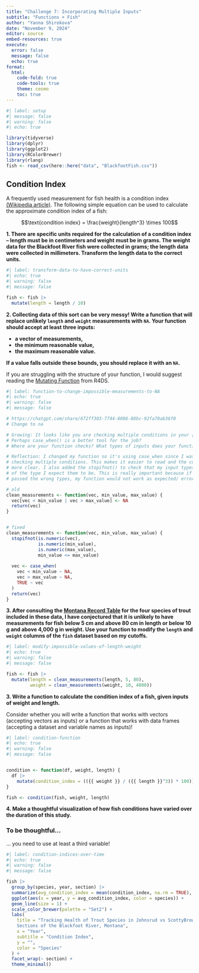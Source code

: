 ```yaml
---
title: "Challenge 7: Incorporating Multiple Inputs"
subtitle: "Functions + Fish"
author: "Yanna Shirokova"
date: "November 9, 2024"
editor: source
embed-resources: true
execute:
  error: false
  message: false
  echo: true
format: 
  html:
    code-fold: true
    code-tools: true
    theme: cosmo
    toc: true
---
```



```r
#| label: setup
#| message: false
#| warning: false
#| echo: true

library(tidyverse)
library(dplyr)
library(ggplot2)
library(RColorBrewer)
library(rlang)
fish <- read_csv(here::here("data", "BlackfootFish.csv"))
```

## Condition Index

A frequently used measurement for fish health is a condition index [(Wikipedia article)](https://en.wikipedia.org/wiki/Condition_index_in_fish). The following
simple equation can be used to calculate the approximate condition index of a
fish:

$$\text{condition index} = \frac{weight}{length^3} \times 100$$

**1. There are specific units required for the calculation of a condition index -- length must be in centimeters and weight must be in grams. The weight data for the Blackfoot River fish were collected in grams; the length data were collected in millimeters. Transform the length data to the correct units.**

```r
#| label: transform-data-to-have-correct-units
#| echo: true
#| warning: false
#| message: false

fish <- fish |>
  mutate(length = length / 10)

```

**2. Collecting data of this sort can be very messy! Write a function that will replace unlikely `length` and `weight` measurements with `NA`. Your function should accept at least three inputs:**

+ **a vector of measurements,**
+ **the minimum reasonable value,**
+ **the maximum reasonable value.**

**If a value falls outside these bounds, you should replace it with an `NA`.**

::: callout-tip
If you are struggling with the structure of your function, I would suggest reading the [Mutating Function](https://r4ds.hadley.nz/functions.html#mutate-functions) from R4DS.
:::

```r
#| label: function-to-change-impossible-measurements-to-NA
#| echo: true
#| warning: false
#| message: false

# https://chatgpt.com/share/672ff303-7744-8006-88bc-92fa70ab36f0
# Change to na

# Growing: It looks like you are checking multiple conditions in your [ ]. 
# Perhaps case_when() is a better tool for the job?
# Where are your function checks? What types of inputs does your function expect?

# Reflection: I changed my function so it's using case_when since I was 
# checking multiple conditions. This makes it easier to read and the code 
# more clear. I also added the stopifnot() to check that my input types are
# of the type I expect them to be. This is really important because if I get 
# passed the wrong types, my function would not work as expected/ error.  

# old
clean_measurements <- function(vec, min_value, max_value) {
  vec[vec < min_value | vec > max_value] <- NA
  return(vec)
}


# fixed
clean_measurements <- function(vec, min_value, max_value) {
  stopifnot(is.numeric(vec), 
            is.numeric(min_value), 
            is.numeric(max_value), 
            min_value <= max_value)
  
  vec <- case_when(
    vec < min_value ~ NA,
    vec > max_value ~ NA,
    TRUE ~ vec
  )
  return(vec)
}


```

**3. After consulting the [Montana Record Table](https://fwp.mt.gov/fish/anglingData/records) for the four species of trout included in these data, I have conjectured that it is unlikely to have measurements for fish below 5 cm and above 80 cm in length or below 10 g and above 4,000 g in weight. Use your function to modify the `length` and `weight` columns of the `fish` dataset based on my cutoffs.**

```r
#| label: modify-impossible-values-of-length-weight
#| echo: true
#| warning: false
#| message: false

fish <- fish |>
  mutate(length = clean_measurements(length, 5, 80),
         weight = clean_measurements(weight, 10, 4000))

```

**3. Write a function to calculate the condition index of a fish, given inputs of weight and length.**

::: callout-warning
Consider whether you will write a function that works with vectors (accepting
vectors as inputs) or a function that works with data frames (accepting a 
dataset and variable names as inputs)!
:::

```r
#| label: condition-function
#| echo: true
#| warning: false
#| message: false


condition <- function(df, weight, length) {
  df |>
    mutate(condition_index = (({{ weight }} / ({{ length }}^3)) * 100))
}

fish <- condition(fish, weight, length)

```

**4. Make a thoughtful visualization of how fish conditions have varied over the duration of this study.**

::: callout-warning
### To be thoughtful...

... you need to use at least a third variable!
:::

```r
#| label: condition-indices-over-time
#| echo: true
#| warning: false
#| message: false

fish |> 
  group_by(species, year, section) |> 
  summarize(avg_condition_index = mean(condition_index, na.rm = TRUE), .groups = "drop") |>
  ggplot(aes(x = year, y = avg_condition_index, color = species)) +
  geom_line(size = 1) + 
  scale_color_brewer(palette = "Set2") +
  labs(
    title = "Tracking Health of Trout Species in Johnsrud vs ScottyBrown 
    Sections of the Blackfoot River, Montana",
    x = "Year",
    subtitle = "Condition Index",
    y = "",
    color = "Species"
  ) +
  facet_wrap(~ section) +
  theme_minimal()

```
